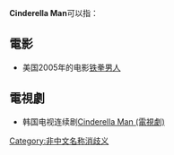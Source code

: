 '''Cinderella Man'''可以指：
== 電影 ==
*美国2005年的电影[[铁拳男人|铁拳男人]]
== 電視劇 ==
*韩国电视连续剧[[男版灰姑娘|Cinderella Man (電視劇)]]
{{disambig|cat=作品消歧義}}

[[Category:非中文名称消歧义|Category:非中文名称消歧义]]